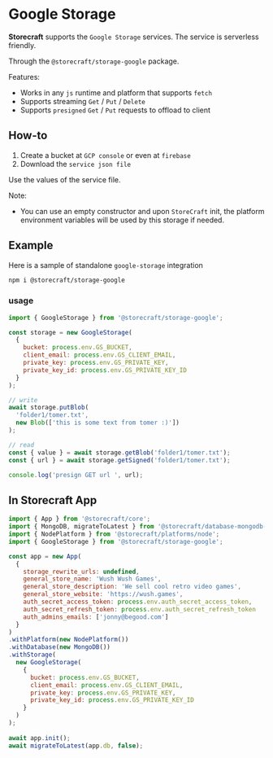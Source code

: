 # Google **Storage**

**Storecraft** supports the `Google Storage` services. The service is 
serverless friendly.

Through the `@storecraft/storage-google` package.

Features:
- Works in any `js` runtime and platform that supports `fetch`
- Supports streaming `Get` / `Put` / `Delete`
- Supports `presigned` `Get` / `Put` requests to offload to client

## How-to
1. Create a bucket at `GCP console` or even at `firebase`
2. Download the `service json file`

Use the values of the service file.

Note:
- You can use an empty constructor and upon `StoreCraft` init, the platform
environment variables will be used by this storage if needed.


## Example
Here is a sample of standalone `google-storage` integration

```bash
npm i @storecraft/storage-google
```

### usage

```js
import { GoogleStorage } from '@storecraft/storage-google';

const storage = new GoogleStorage(
  {
    bucket: process.env.GS_BUCKET, 
    client_email: process.env.GS_CLIENT_EMAIL, 
    private_key: process.env.GS_PRIVATE_KEY, 
    private_key_id: process.env.GS_PRIVATE_KEY_ID
  }
);

// write
await storage.putBlob(
  'folder1/tomer.txt', 
  new Blob(['this is some text from tomer :)'])
);

// read
const { value } = await storage.getBlob('folder1/tomer.txt');
const { url } = await storage.getSigned('folder1/tomer.txt');

console.log('presign GET url ', url);
```


## In Storecraft App

```js
import { App } from '@storecraft/core';
import { MongoDB, migrateToLatest } from '@storecraft/database-mongodb-node';
import { NodePlatform } from '@storecraft/platforms/node';
import { GoogleStorage } from '@storecraft/storage-google';

const app = new App(
  {
    storage_rewrite_urls: undefined,
    general_store_name: 'Wush Wush Games',
    general_store_description: 'We sell cool retro video games',
    general_store_website: 'https://wush.games',
    auth_secret_access_token: process.env.auth_secret_access_token,
    auth_secret_refresh_token: process.env.auth_secret_refresh_token
    auth_admins_emails: ['jonny@begood.com']
  }
)
.withPlatform(new NodePlatform())
.withDatabase(new MongoDB())
.withStorage(
  new GoogleStorage(
    {
      bucket: process.env.GS_BUCKET, 
      client_email: process.env.GS_CLIENT_EMAIL, 
      private_key: process.env.GS_PRIVATE_KEY, 
      private_key_id: process.env.GS_PRIVATE_KEY_ID
    }
  )
);
  
await app.init();
await migrateToLatest(app.db, false);

```
